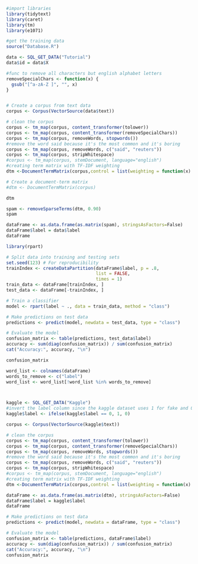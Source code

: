 ```{r}
#import libraries
library(tidytext)
library(caret)
library(tm)
library(e1071)
```


```{r}
#get the training data
source("Database.R")

data <- SQL_GET_DATA("Tutorial")
data$id = data$X
```

```{r}
#func to remove all characters but english alphabet letters
removeSpecialChars <- function(x) {
  gsub("[^a-zA-Z ]", "", x)
}


# Create a corpus from text data
corpus <- Corpus(VectorSource(data$text))

# clean the corpus
corpus <- tm_map(corpus, content_transformer(tolower))
corpus <- tm_map(corpus, content_transformer(removeSpecialChars))
corpus <- tm_map(corpus, removeWords, stopwords())
#remove the word said because it's the most common and it's boring
corpus <- tm_map(corpus, removeWords, c("said", "reuters"))
corpus <- tm_map(corpus, stripWhitespace)
#corpus <- tm_map(corpus, stemDocument, language="english")
#creating term matrix with TF-IDF weighting
dtm <-DocumentTermMatrix(corpus,control = list(weighting = function(x) weightTfIdf(x, normalize = FALSE)))

# Create a document-term matrix
#dtm <- DocumentTermMatrix(corpus)
```
```{r}
dtm
```

```{r}
spam <- removeSparseTerms(dtm, 0.90)
spam
```


```{r}
dataFrame <- as.data.frame(as.matrix(spam), stringsAsFactors=False)
dataFrame$label = data$label
dataFrame
```
```{r}
library(rpart)
```

```{r}
# Split data into training and testing sets
set.seed(123) # For reproducibility
trainIndex <- createDataPartition(dataFrame$label, p = .8, 
                                  list = FALSE, 
                                  times = 1)
train_data <- dataFrame[trainIndex, ]
test_data <- dataFrame[-trainIndex, ]

# Train a classifier
model <- rpart(label ~ ., data = train_data, method = "class")

# Make predictions on test data
predictions <- predict(model, newdata = test_data, type = "class")

# Evaluate the model
confusion_matrix <- table(predictions, test_data$label)
accuracy <- sum(diag(confusion_matrix)) / sum(confusion_matrix)
cat("Accuracy:", accuracy, "\n")
```
```{r}
confusion_matrix
```

```{r}
word_list <- colnames(dataFrame)
words_to_remove <- c("label")
word_list <- word_list[!word_list %in% words_to_remove]



kaggle <- SQL_GET_DATA("Kaggle")
#invert the label column since the kaggle dataset uses 1 for fake and 0 for real
kaggle$label <- ifelse(kaggle$label == 0, 1, 0)

corpus <- Corpus(VectorSource(kaggle$text))

# clean the corpus
corpus <- tm_map(corpus, content_transformer(tolower))
corpus <- tm_map(corpus, content_transformer(removeSpecialChars))
corpus <- tm_map(corpus, removeWords, stopwords())
#remove the word said because it's the most common and it's boring
corpus <- tm_map(corpus, removeWords, c("said", "reuters"))
corpus <- tm_map(corpus, stripWhitespace)
#corpus <- tm_map(corpus, stemDocument, language="english")
#creating term matrix with TF-IDF weighting
dtm <-DocumentTermMatrix(corpus,control = list(weighting = function(x) weightTfIdf(x, normalize = FALSE), dictionary = word_list))
```

```{r}
dataFrame <- as.data.frame(as.matrix(dtm), stringsAsFactors=False)
dataFrame$label = kaggle$label
dataFrame
```
```{r}
# Make predictions on test data
predictions <- predict(model, newdata = dataFrame, type = "class")

# Evaluate the model
confusion_matrix <- table(predictions, dataFrame$label)
accuracy <- sum(diag(confusion_matrix)) / sum(confusion_matrix)
cat("Accuracy:", accuracy, "\n")
confusion_matrix
```

